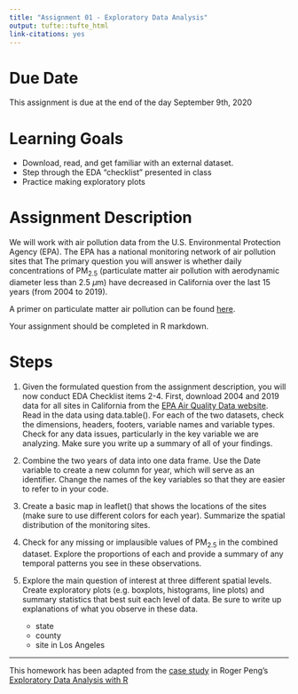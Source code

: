 ```yaml
---
title: "Assignment 01 - Exploratory Data Analysis"
output: tufte::tufte_html
link-citations: yes
---
```


# Due Date

This assignment is due at the end of the day September 9th, 2020

# Learning Goals
- Download, read, and get familiar with an external dataset. 
- Step through the EDA "checklist" presented in class
- Practice making exploratory plots


# Assignment Description

We will work with air pollution data from the U.S. Environmental Protection Agency (EPA). The EPA has a national monitoring network of air pollution sites that The primary question you will answer is whether daily concentrations of PM$_{2.5}$ (particulate matter air pollution with aerodynamic diameter less than 2.5 $\mu$m) have decreased in California over the last 15 years (from 2004 to 2019).

A primer on particulate matter air pollution can be found [here](https://www.epa.gov/pm-pollution/particulate-matter-pm-basics).

Your assignment should be completed in R markdown.

# Steps

1. Given the formulated question from the assignment description, you will now conduct EDA Checklist items 2-4. First, download 2004 and 2019 data for all sites in California from the [EPA Air Quality Data website](https://www.epa.gov/outdoor-air-quality-data/download-daily-data). Read in the data using data.table(). For each of the two datasets, check the dimensions, headers, footers, variable names and variable types. Check for any data issues, particularly in the key variable we are analyzing. Make sure you write up a summary of all of your findings.

2. Combine the two years of data into one data frame. Use the Date variable to create a new column for year, which will serve as an identifier. Change the names of the key variables so that they are easier to refer to in your code.

3. Create a basic map in leaflet() that shows the locations of the sites (make sure to use different colors for each year). Summarize the spatial distribution of the monitoring sites.

4. Check for any missing or implausible values of PM$_{2.5}$ in the combined dataset. Explore the proportions of each and provide a summary of any temporal patterns you see in these observations.

5. Explore the main question of interest at three different spatial levels. Create exploratory plots (e.g. boxplots, histograms, line plots) and summary statistics that best suit each level of data. Be sure to write up explanations of what you observe in these data.

    - state
    - county
    - site in Los Angeles
    
    

---

This homework has been adapted from the [case study](https://bookdown.org/rdpeng/exdata/data-analysis-case-study-changes-in-fine-particle-air-pollution-in-the-u-s-.html) in Roger Peng's [Exploratory Data Analysis with R](https://bookdown.org/rdpeng/exdata/)

